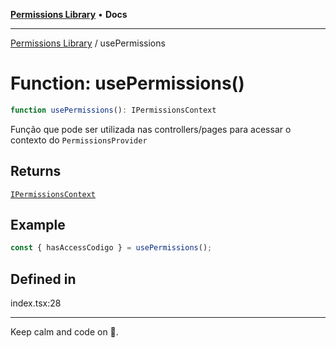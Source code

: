 
<Meta title="Libs/Permissions/functions/usePermissions" />



[**Permissions Library**](/?path=/docs/libs-permissions-overview--page) • **Docs**

***

[Permissions Library](/?path=/docs/libs-permissions-overview--page) / usePermissions

# Function: usePermissions()

```ts
function usePermissions(): IPermissionsContext
```

Função que pode ser utilizada nas controllers/pages para acessar o contexto do `PermissionsProvider`

## Returns

[`IPermissionsContext`](/?path=/docs/libs-permissions-interfaces-ipermissionscontext)

## Example

```ts
const { hasAccessCodigo } = usePermissions();
```

## Defined in

index.tsx:28


***

Keep calm and code on 🤘.